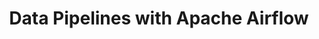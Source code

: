 ---
title: Data Pipelines with Apache Airflow
authors: [Bas P. Harenslak, Julian R. de Ruiter]
readingType: book
start: "2023-02-09"
status: in progress
---